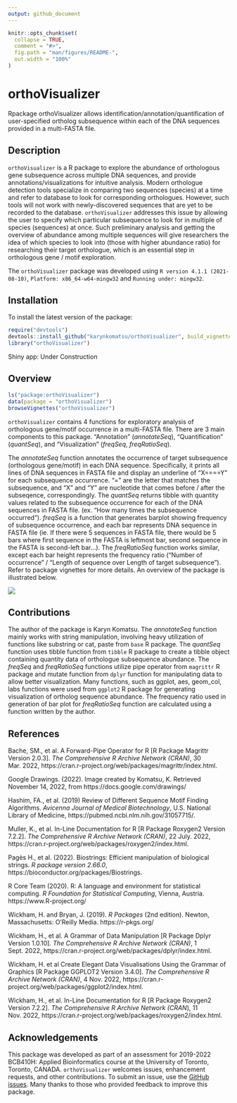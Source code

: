 ```yaml
---
output: github_document
---
```


<!-- README.md is generated from README.Rmd. Please edit that file -->

```r
knitr::opts_chunk$set(
  collapse = TRUE,
  comment = "#>",
  fig.path = "man/figures/README-",
  out.width = "100%"
)
```

# orthoVisualizer

Rpackage orthoVisualizer allows identification/annotation/quantification of user-specified ortholog subsequence within each of the DNA sequences provided in a multi-FASTA file.

## Description

`orthoVisualizer` is a R package to explore the abundance of orthologous gene subsequence across multiple DNA sequences, and provide annotations/visualizations for intuitive analysis. Modern orthologue detection tools specialize in comparing two sequences (species) at a time and refer to database to look for corresponding orthologues. However, such tools will not work with newly-discovered sequences that are yet to be recorded to the database. `orthoVisualizer` addresses this issue by allowing the user to specify which particular subsequence to look for in multiple of species (sequences) at once. Such preliminary analysis and getting the overview of abundance among multiple sequences will give researchers the idea of which species to look into (those with higher abundance ratio) for researching their target orthologue, which is an essential step in orthologous gene / motif exploration. 

The `orthoVisualizer` package was developed using `R version 4.1.1 (2021-08-10)`, `Platform: x86_64-w64-mingw32` and `Running under: mingw32`.

## Installation

To install the latest version of the package:
``` r
require("devtools")
devtools::install_github("karynkomatsu/orthoVisualizer", build_vignettes = TRUE)
library("orthoVisualizer")
```
Shiny app: Under Construction


## Overview

``` r
ls("package:orthoVisualizer")
data(package = "orthoVisualizer") 
browseVignettes("orthoVisualizer")
```
`orthoVisualizer` contains 4 functions for exploratory analysis of orthologous gene/motif occurrence in a multi-FASTA file. There are 3 main components to this package. "Annotation" (*annotateSeq*), "Quantification" (*quantSeq*), and "Visualization" (*freqSeq*, *freqRatioSeq*). 

The *annotateSeq* function annotates the occurrence of target subsequence (orthologous gene/motif) in each DNA sequence. Specifically, it prints all lines of DNA sequences in FASTA file and display an underline of "X====Y" for each subsequence occurrence. "=" are the letter that matches the subsequence, and "X" and "Y" are nucleotide that comes before / after the subseqence, correspondingly. The *quantSeq* returns tibble with quantity values related to the subsequence occurrence for each of the DNA sequences in FASTA file. (ex. "How many times the subsequence occurred"). *freqSeq* is a function that generates barplot showing frequency of subsequence occurrence, and each bar represents DNA sequence in FASTA file (ie. If there were 5 sequences in FASTA file, there would be 5 bars where first sequence in the FASTA is leftmost bar, second sequence in the FASTA is second-left bar...). The *freqRatioSeq* function works similar, except each bar height represents the frequency ratio ("Number of occurrence" / "Length of sequence over Length of target subsequence"). Refer to package vignettes for more details. An overview of the package is illustrated below. 

![](./inst/extdata/KOMATSU_K_A4.png)


## Contributions

The author of the package is Karyn Komatsu. The *annotateSeq* function mainly works with string manipulation, involving heavy utilization of functions like substring or cat, paste from `base` R package. The *quantSeq* function uses tibble function from `tibble` R package to create a tibble object containing quantity data of orthologue subsequence abundance. The *freqSeq* and *freqRatioSeq* functions utilize pipe operator from `magrittr` R package and mutate function from `dplyr` function for manipulating data to allow better visualization. Many functions, such as ggplot, aes, geom_col, labs functions were used from `ggplot2` R package for generating visualization of ortholog sequence abundance. The frequency ratio used in generation of bar plot for *freqRatioSeq* function are calculated using a function written by the author.


## References

Bache, SM., et al. A Forward-Pipe Operator for R [R Package Magrittr Version 2.0.3]. *The Comprehensive R Archive Network (CRAN)*, 30 Mar. 2022, https://cran.r-project.org/web/packages/magrittr/index.html. 

Google Drawings. (2022). Image created by Komatsu, K. Retrieved November 14, 2022, from https://docs.google.com/drawings/

Hashim, FA., et al. (2019) Review of Different Sequence Motif Finding Algorithms. *Avicenna Journal of Medical Biotechnology*, U.S. National Library of Medicine, https://pubmed.ncbi.nlm.nih.gov/31057715/. 

Muller, K., et al. In-Line Documentation for R [R Package Roxygen2 Version 7.2.2]. *The Comprehensive R Archive Network (CRAN)*, 22 July. 2022, https://cran.r-project.org/web/packages/roxygen2/index.html. 

Pagès H., et al. (2022). Biostrings: Efficient manipulation of biological strings. *R package version 2.66.0*, https://bioconductor.org/packages/Biostrings.

R Core Team (2020). R: A language and environment for statistical computing. *R Foundation for Statistical Computing*, Vienna, Austria. https://www.R-project.org/

Wickham, H. and Bryan, J. (2019). *R Packages* (2nd edition). Newton, Massachusetts: O'Reilly Media. https://r-pkgs.org/

Wickham, H., et al. A Grammar of Data Manipulation [R Package Dplyr Version 1.0.10]. *The Comprehensive R Archive Network (CRAN)*, 1 Sept. 2022, https://cran.r-project.org/web/packages/dplyr/index.html. 

Wickham, H. et al Create Elegant Data Visualisations Using the Grammar of Graphics [R Package GGPLOT2 Version 3.4.0]. *The Comprehensive R Archive Network (CRAN)*, 4 Nov. 2022, https://cran.r-project.org/web/packages/ggplot2/index.html. 

Wickham, H., et al. In-Line Documentation for R [R Package Roxygen2 Version 7.2.2]. *The Comprehensive R Archive Network (CRAN*), 11 Nov. 2022, https://cran.r-project.org/web/packages/roxygen2/index.html. 


## Acknowledgements

This package was developed as part of an assessment for 2019-2022 BCB410H: Applied Bioinformatics course at the University of Toronto, Toronto, CANADA. `orthoVisualizer` welcomes issues, enhancement requests, and other contributions. To submit an issue, use the [GitHub issues](https://github.com/karynkomatsu/orthoVisualizer/issues). Many thanks to those who provided feedback to improve this package.
